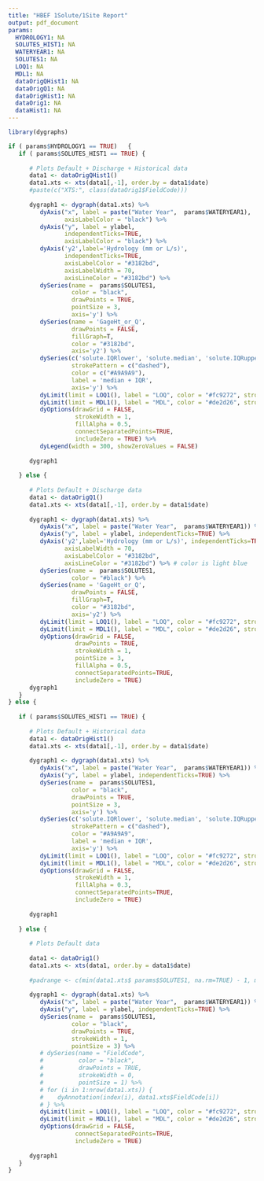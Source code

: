 ```yaml
---
title: "HBEF 1Solute/1Site Report"
output: pdf_document
params:
  HYDROLOGY1: NA
  SOLUTES_HIST1: NA
  WATERYEAR1: NA
  SOLUTES1: NA
  LOQ1: NA
  MDL1: NA
  dataOrigQHist1: NA
  dataOrigQ1: NA
  dataOrigHist1: NA
  dataOrig1: NA
  dataHist1: NA
---
```




```r

library(dygraphs)

if ( params$HYDROLOGY1 == TRUE)   {
   if ( params$SOLUTES_HIST1 == TRUE) {
      
      # Plots Default + Discharge + Historical data
      data1 <- dataOrigQHist1()
      data1.xts <- xts(data1[,-1], order.by = data1$date)
      #paste(c("XTS:", class(dataOrig1$FieldCode)))
      
      dygraph1 <- dygraph(data1.xts) %>%
         dyAxis("x", label = paste("Water Year",  params$WATERYEAR1),
                axisLabelColor = "black") %>%
         dyAxis("y", label = ylabel,
                independentTicks=TRUE,
                axisLabelColor = "black") %>%
         dyAxis('y2',label='Hydrology (mm or L/s)',
                independentTicks=TRUE,
                axisLabelColor = "#3182bd",
                axisLabelWidth = 70,
                axisLineColor = "#3182bd") %>%
         dySeries(name =  params$SOLUTES1,
                  color = "black",
                  drawPoints = TRUE,
                  pointSize = 3,
                  axis='y') %>%
         dySeries(name = 'GageHt_or_Q',
                  drawPoints = FALSE,
                  fillGraph=T,
                  color = "#3182bd",
                  axis='y2') %>%
         dySeries(c('solute.IQRlower', 'solute.median', 'solute.IQRupper'),
                  strokePattern = c("dashed"),
                  color = c("#A9A9A9"),
                  label = 'median + IQR',
                  axis='y') %>%
         dyLimit(limit = LOQ1(), label = "LOQ", color = "#fc9272", strokePattern = "dotdash") %>%
         dyLimit(limit = MDL1(), label = "MDL", color = "#de2d26", strokePattern = "dotdash") %>%
         dyOptions(drawGrid = FALSE,
                   strokeWidth = 1,
                   fillAlpha = 0.5,
                   connectSeparatedPoints=TRUE,
                   includeZero = TRUE) %>%
         dyLegend(width = 300, showZeroValues = FALSE)
      
      dygraph1
      
   } else {
      
      # Plots Default + Discharge data
      data1 <- dataOrigQ1()
      data1.xts <- xts(data1[,-1], order.by = data1$date)
      
      dygraph1 <- dygraph(data1.xts) %>%
         dyAxis("x", label = paste("Water Year",  params$WATERYEAR1)) %>%
         dyAxis("y", label = ylabel, independentTicks=TRUE) %>%
         dyAxis('y2',label='Hydrology (mm or L/s)', independentTicks=TRUE,
                axisLabelWidth = 70,
                axisLabelColor = "#3182bd",
                axisLineColor = "#3182bd") %>% # color is light blue
         dySeries(name =  params$SOLUTES1,
                  color = "#black") %>%
         dySeries(name = 'GageHt_or_Q',
                  drawPoints = FALSE,
                  fillGraph=T,
                  color = "#3182bd",
                  axis='y2') %>%
         dyLimit(limit = LOQ1(), label = "LOQ", color = "#fc9272", strokePattern = "dotdash") %>%
         dyLimit(limit = MDL1(), label = "MDL", color = "#de2d26", strokePattern = "dotdash") %>%
         dyOptions(drawGrid = FALSE,
                   drawPoints = TRUE,
                   strokeWidth = 1,
                   pointSize = 3,
                   fillAlpha = 0.5,
                   connectSeparatedPoints=TRUE,
                   includeZero = TRUE)
      dygraph1 
   }
} else {
   
   if ( params$SOLUTES_HIST1 == TRUE) {
      
      # Plots Default + Historical data
      data1 <- dataOrigHist1()
      data1.xts <- xts(data1[,-1], order.by = data1$date)
      
      dygraph1 <- dygraph(data1.xts) %>%
         dyAxis("x", label = paste("Water Year",  params$WATERYEAR1)) %>%
         dyAxis("y", label = ylabel, independentTicks=TRUE) %>%
         dySeries(name =  params$SOLUTES1,
                  color = "black",
                  drawPoints = TRUE,
                  pointSize = 3,
                  axis='y') %>%
         dySeries(c('solute.IQRlower', 'solute.median', 'solute.IQRupper'),
                  strokePattern = c("dashed"),
                  color = "#A9A9A9",
                  label = 'median + IQR',
                  axis='y') %>%
         dyLimit(limit = LOQ1(), label = "LOQ", color = "#fc9272", strokePattern = "dotdash") %>%
         dyLimit(limit = MDL1(), label = "MDL", color = "#de2d26", strokePattern = "dotdash") %>%
         dyOptions(drawGrid = FALSE,
                   strokeWidth = 1,
                   fillAlpha = 0.3,
                   connectSeparatedPoints=TRUE,
                   includeZero = TRUE)
      
      dygraph1
      
   } else {
      
      # Plots Default data
      
      data1 <- dataOrig1()
      data1.xts <- xts(data1, order.by = data1$date)
      
      #padrange <- c(min(data1.xts$ params$SOLUTES1, na.rm=TRUE) - 1, max(data1.xts$ params$SOLUTES1, na.rm=TRUE) + 1) # !!! trying to resolve negative number issue (negative values plotting incorrectly)
      
      dygraph1 <- dygraph(data1.xts) %>%
         dyAxis("x", label = paste("Water Year",  params$WATERYEAR1)) %>%
         dyAxis("y", label = ylabel, independentTicks=TRUE) %>%
         dySeries(name =  params$SOLUTES1,
                  color = "black",
                  drawPoints = TRUE,
                  strokeWidth = 1,
                  pointSize = 3) %>%
         # dySeries(name = "FieldCode",
         #          color = "black",
         #          drawPoints = TRUE,
         #          strokeWidth = 0,
         #          pointSize = 1) %>%
         # for (i in 1:nrow(data1.xts)) {
         #    dyAnnotation(index(i), data1.xts$FieldCode[i])
         # } %>%
         dyLimit(limit = LOQ1(), label = "LOQ", color = "#fc9272", strokePattern = "dotdash") %>%
         dyLimit(limit = MDL1(), label = "MDL", color = "#de2d26", strokePattern = "dotdash") %>%
         dyOptions(drawGrid = FALSE,
                   connectSeparatedPoints=TRUE,
                   includeZero = TRUE)
      
      dygraph1
   }
}
```
